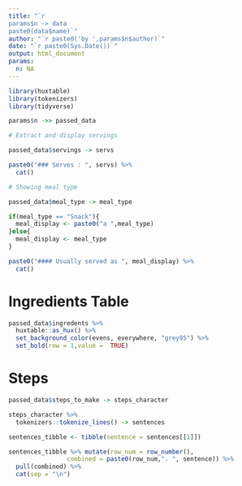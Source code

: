```yaml
---
title: "`r 
params$n -> data
paste0(data$name)`"
author: "`r paste0('by ',params$n$author)`"
date: "`r paste0(Sys.Date())`"
output: html_document
params:
  n: NA
---
```



```r
library(huxtable)
library(tokenizers)
library(tidyverse)

params$n ->> passed_data
```


```r

# Extract and display servings 

passed_data$servings -> servs

paste0("### Serves : ", servs) %>% 
  cat()

```

```r

# Showing meal type 

passed_data$meal_type -> meal_type

if(meal_type == "Snack"){
  meal_display <- paste0("a ",meal_type)
}else{
  meal_display <- meal_type
}

paste0("#### Usually served as ", meal_display) %>% 
  cat()

```


# Ingredients Table

```r

passed_data$ingredents %>% 
  huxtable::as_hux() %>% 
  set_background_color(evens, everywhere, "grey95") %>% 
  set_bold(row = 1,value =  TRUE)

```


# Steps 

```r

passed_data$steps_to_make -> steps_character

steps_character %>% 
  tokenizers::tokenize_lines() -> sentences

sentences_tibble <- tibble(sentence = sentences[[1]])

sentences_tibble %>% mutate(row_num = row_number(),
                combined = paste0(row_num,". ", sentence)) %>% 
  pull(combined) %>% 
  cat(sep = "\n")

```

